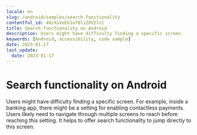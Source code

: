 ```yaml
---
locale: en
slug: /android/samples/search-functionality
contentful_id: 40zXuVoEk1oT8liZXV2lcC
title: Search functionality on Android
description: Users might have difficulty finding a specific screen.
keywords: [Android, accessibility, code sample]
date: 2023-01-17
last_update:
  date: 2023-01-17
---
```


# Search functionality on Android

Users might have difficulty finding a specific screen. For example, inside a banking app, there might be a setting for enabling contactless payments. Users likely need to navigate through multiple screens to reach before reaching this setting. It helps to offer search functionality to jump directly to this screen.

<CodeSample id="screen-search" framework="android" locale="en"/>
